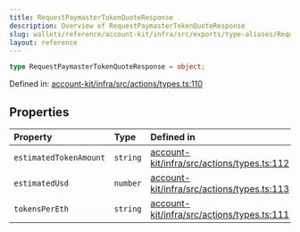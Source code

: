 ```yaml
---
title: RequestPaymasterTokenQuoteResponse
description: Overview of RequestPaymasterTokenQuoteResponse
slug: wallets/reference/account-kit/infra/src/exports/type-aliases/RequestPaymasterTokenQuoteResponse
layout: reference
---
```


```ts
type RequestPaymasterTokenQuoteResponse = object;
```

Defined in: [account-kit/infra/src/actions/types.ts:110](https://github.com/alchemyplatform/aa-sdk/blob/49e74eee8606f480b200b4612d00d950da8a8742/account-kit/infra/src/actions/types.ts#L110)

## Properties

| Property                                               | Type     | Defined in                                                                                                                                                                        |
| :----------------------------------------------------- | :------- | :-------------------------------------------------------------------------------------------------------------------------------------------------------------------------------- |
| <a id="estimatedtokenamount" /> `estimatedTokenAmount` | `string` | [account-kit/infra/src/actions/types.ts:112](https://github.com/alchemyplatform/aa-sdk/blob/49e74eee8606f480b200b4612d00d950da8a8742/account-kit/infra/src/actions/types.ts#L112) |
| <a id="estimatedusd" /> `estimatedUsd`                 | `number` | [account-kit/infra/src/actions/types.ts:113](https://github.com/alchemyplatform/aa-sdk/blob/49e74eee8606f480b200b4612d00d950da8a8742/account-kit/infra/src/actions/types.ts#L113) |
| <a id="tokenspereth" /> `tokensPerEth`                 | `string` | [account-kit/infra/src/actions/types.ts:111](https://github.com/alchemyplatform/aa-sdk/blob/49e74eee8606f480b200b4612d00d950da8a8742/account-kit/infra/src/actions/types.ts#L111) |
